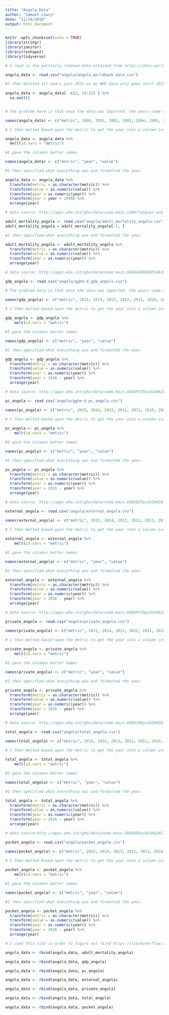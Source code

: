 ```yaml
---
title: "Angola Data"
author: "Samuel Lowry"
date: "11/18/2019"
output: html_document
---
```


```r
knitr::opts_chunk$set(echo = TRUE)
library(stringr)
library(janitor)
library(reshape2)
library(tidyverse)
```

```r
# I read in the partially cleaned data attained from https://data.worldbank.org/country/angola?view=chart

angola_data <- read.csv("angola/angola_worldbank_data.csv")

#I then deleted all years past 2015 as my WHO data only goes until 2015
  
angola_data <- angola_data[ -c(2, 19:22) ] %>% 
  na.omit() 


# The problem here is that once the data was imported, the years came up with x in front of them, so I renamed them all. 

names(angola_data) <- c("metric", 2000, 2001, 2002, 2003, 2004, 2005, 2006, 2007, 2008, 2009, 2010, 2011, 2012, 2013, 2014, 2015)

# I then melted based upon the metric to get the year into a column instead of row. 

angola_data <- angola_data %>% 
  melt(id.vars = "metric") 

#I gave the columns better names

names(angola_data) <- c("metric", "year", "value")

#I then specified what everything was and formatted the year.

angola_data <- angola_data %>% 
  transform(metric = as.character(metric)) %>%
  transform(value = as.numeric(value)) %>% 
  transform(year = as.numeric(year)) %>% 
  transform(year = year + 1999) %>% 
  arrange(year)
```


```r
# data source: http://apps.who.int/gho/data/view.main.1360?lang=en and I got rid of the first row because it was for 2016, and we are just working with 2000-2015

adult_mortality_angola <- read.csv("angola/adult_mortality_angola.csv") 
adult_mortality_angola = adult_mortality_angola[-1, ]

#I then specified what everything was and formatted the year.

adult_mortality_angola <- adult_mortality_angola %>% 
  transform(metric = as.character(metric)) %>%
  transform(value = as.numeric(value)) %>% 
  transform(year = as.numeric(year)) %>% 
  arrange(year)
```

```r
# data source: http://apps.who.int/gho/data/node.main.GHEDGGHEDGDPSHA2011?lang=en

gdp_angola <- read.csv("angola/gghe-d_gdp_angola.csv") 

# The problem here is that once the data was imported, the years came up with x in front of them, so I renamed them all.

names(gdp_angola) <- c("metric", 2015, 2014, 2013, 2012, 2011, 2010, 2009, 2008, 2007, 2006, 2005, 2004, 2003, 2002, 2001, 2000)
 
# I then melted based upon the metric to get the year into a column instead of row. 

gdp_angola <- gdp_angola %>% 
    melt(id.vars = "metric")

#I gave the columns better names

names(gdp_angola) <- c("metric", "year", "value")

#I then specified what everything was and formatted the year.

gdp_angola <- gdp_angola %>% 
  transform(metric = as.character(metric)) %>%
  transform(value = as.numeric(value)) %>% 
  transform(year = as.numeric(year)) %>% 
  transform(year = 2016 - year) %>% 
  arrange(year)
```

```r
# data source: http://apps.who.int/gho/data/node.main.GHEDPVTDpcUSSHA2011?lang=en

pc_angola <- read.csv("angola/gghe-d_pc_angola.csv") 

names(pc_angola) <- c("metric", 2015, 2014, 2013, 2012, 2011, 2010, 2009, 2008, 2007, 2006, 2005, 2004, 2003, 2002, 2001, 2000)
 
# I then melted based upon the metric to get the year into a column instead of row. 

pc_angola <- pc_angola %>% 
    melt(id.vars = "metric")

#I gave the columns better names

names(pc_angola) <- c("metric", "year", "value")

#I then specified what everything was and formatted the year.

pc_angola <- pc_angola %>% 
  transform(metric = as.character(metric)) %>%
  transform(value = as.numeric(value)) %>% 
  transform(year = as.numeric(year)) %>% 
  transform(year = 2016 - year) %>% 
  arrange(year)
```

```r
# data source: http://apps.who.int/gho/data/node.main.GHEDEXTpcUSSHA2011?lang=en

external_angola <- read.csv("angola/external_angola.csv") 

names(external_angola) <- c("metric", 2015, 2014, 2013, 2012, 2011, 2010, 2009, 2008, 2007, 2006, 2005, 2004, 2003, 2002, 2001, 2000)
 
# I then melted based upon the metric to get the year into a column instead of row. 

external_angola <- external_angola %>% 
    melt(id.vars = "metric")

#I gave the columns better names

names(external_angola) <- c("metric", "year", "value")

#I then specified what everything was and formatted the year.

external_angola <- external_angola %>% 
  transform(metric = as.character(metric)) %>%
  transform(value = as.numeric(value)) %>% 
  transform(year = as.numeric(year)) %>% 
  transform(year = 2016 - year) %>% 
  arrange(year)
```

```r
# data source: http://apps.who.int/gho/data/node.main.GHEDPVTDpcUSSHA2011?lang=en

private_angola <- read.csv("angola/private_angola.csv") 

names(private_angola) <- c("metric", 2015, 2014, 2013, 2012, 2011, 2010, 2009, 2008, 2007, 2006, 2005, 2004, 2003, 2002, 2001, 2000)
 
# I then melted based upon the metric to get the year into a column instead of row. 

private_angola <- private_angola %>% 
    melt(id.vars = "metric")

#I gave the columns better names

names(private_angola) <- c("metric", "year", "value")

#I then specified what everything was and formatted the year.

private_angola <- private_angola %>% 
  transform(metric = as.character(metric)) %>%
  transform(value = as.numeric(value)) %>% 
  transform(year = as.numeric(year)) %>% 
  transform(year = 2016 - year) %>% 
  arrange(year)
```

```r
# data source: http://apps.who.int/gho/data/node.main.GHEDCHEpcUSSHA2011?lang=en

total_angola <- read.csv("angola/total_angola.csv") 

names(total_angola) <- c("metric", 2015, 2014, 2013, 2012, 2011, 2010, 2009, 2008, 2007, 2006, 2005, 2004, 2003, 2002, 2001, 2000)
 
# I then melted based upon the metric to get the year into a column instead of row. 

total_angola <- total_angola %>% 
    melt(id.vars = "metric")

#I gave the columns better names

names(total_angola) <- c("metric", "year", "value")

#I then specified what everything was and formatted the year.

total_angola <- total_angola %>% 
  transform(metric = as.character(metric)) %>%
  transform(value = as.numeric(value)) %>% 
  transform(year = as.numeric(year)) %>% 
  transform(year = 2016 - year) %>% 
  arrange(year)
```

```r
# data source:http://apps.who.int/gho/data/node.main.GHEDOOPpcUSSHA2011?lang=en

pocket_angola <- read.csv("angola/pocket_angola.csv") 

names(pocket_angola) <- c("metric", 2015, 2014, 2013, 2012, 2011, 2010, 2009, 2008, 2007, 2006, 2005, 2004, 2003, 2002, 2001, 2000)
 
# I then melted based upon the metric to get the year into a column instead of row. 

pocket_angola <- pocket_angola %>% 
    melt(id.vars = "metric")

#I gave the columns better names

names(pocket_angola) <- c("metric", "year", "value")

#I then specified what everything was and formatted the year.

pocket_angola <- pocket_angola %>% 
  transform(metric = as.character(metric)) %>%
  transform(value = as.numeric(value)) %>% 
  transform(year = as.numeric(year)) %>% 
  transform(year = 2016 - year) %>% 
  arrange(year)
```

```r
# I used this site in order to figure out rbind https://stackoverflow.com/questions/10358680/adding-a-one-dataframe-to-the-the-end-of-another-data-frame-in-r and then compiled all the needed data into 

angola_data <- rbind(angola_data, adult_mortality_angola)

angola_data <- rbind(angola_data, gdp_angola)

angola_data <- rbind(angola_data, pc_angola)

angola_data <- rbind(angola_data, external_angola)

angola_data <- rbind(angola_data, private_angola)

angola_data <- rbind(angola_data, total_angola)

angola_data <- rbind(angola_data, pocket_angola)

```
